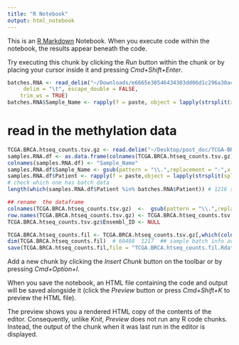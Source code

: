 ```yaml
---
title: "R Notebook"
output: html_notebook
---
```


This is an [R Markdown](http://rmarkdown.rstudio.com) Notebook. When you execute code within the notebook, the results appear beneath the code. 

Try executing this chunk by clicking the *Run* button within the chunk or by placing your cursor inside it and pressing *Cmd+Shift+Enter*. 

```r
batches.RNA <- read_delim("~/Downloads/e6665e30546434303dd06d1c296a30ac-data 2/original/batches.tsv", 
     delim = "\t", escape_double = FALSE, 
    trim_ws = TRUE)
batches.RNA$Sample_Name <- rapply(f = paste, object = lapply(strsplit(x = batches.RNA$Sample, split = "-"),"[",1:4),collapse = "-")
```
# read in the methylation data 
```r
TCGA.BRCA.htseq_counts.tsv.gz <- read.delim("~/Desktop/post_doc/TCGA-BRCA.htseq_counts.tsv.gz.tsv")
samples.RNA.df <- as.data.frame(colnames(TCGA.BRCA.htseq_counts.tsv.gz)[-1])
colnames(samples.RNA.df) <- "Sample_Name"
samples.RNA.df$Sample_Name <- gsub(pattern = "\\.",replacement = "-",x = samples.RNA.df$Sample_Name)
samples.RNA.df$Patient <- rapply(f = paste,object = lapply(strsplit(split = "-", samples.RNA.df$Sample_Name),"[",1:3),collapse = "-")
# check which one has batch data 
length(which(samples.RNA.df$Patient %in% batches.RNA$Patient)) # 1216 samples 

## rename  the dataframe 
colnames(TCGA.BRCA.htseq_counts.tsv.gz)  <-  gsub(pattern = "\\.",replacement = "-",x = colnames(TCGA.BRCA.htseq_counts.tsv.gz))
row.names(TCGA.BRCA.htseq_counts.tsv.gz) <- TCGA.BRCA.htseq_counts.tsv.gz$Ensembl_ID
TCGA.BRCA.htseq_counts.tsv.gz$Ensembl_ID <- NULL

TCGA.BRCA.htseq_counts.fil <- TCGA.BRCA.htseq_counts.tsv.gz[,which(colnames(TCGA.BRCA.htseq_counts.tsv.gz) %in% batches.RNA$Sample_Name)]
dim(TCGA.BRCA.htseq_counts.fil)  # 60488  1217  ## sample batch info available for all samples! 
save(TCGA.BRCA.htseq_counts.fil,file = "TCGA.BRCA.htseq_counts.fil.Rdata")
```

Add a new chunk by clicking the *Insert Chunk* button on the toolbar or by pressing *Cmd+Option+I*.

When you save the notebook, an HTML file containing the code and output will be saved alongside it (click the *Preview* button or press *Cmd+Shift+K* to preview the HTML file). 

The preview shows you a rendered HTML copy of the contents of the editor. Consequently, unlike *Knit*, *Preview* does not run any R code chunks. Instead, the output of the chunk when it was last run in the editor is displayed.

